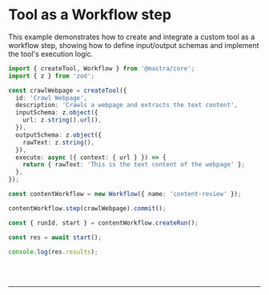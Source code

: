 
# Tool as a Workflow step

This example demonstrates how to create and integrate a custom tool as a workflow step, showing how to define input/output schemas and implement the tool's execution logic.

```ts showLineNumbers copy
import { createTool, Workflow } from '@mastra/core';
import { z } from 'zod';

const crawlWebpage = createTool({
  id: 'Crawl Webpage',
  description: 'Crawls a webpage and extracts the text content',
  inputSchema: z.object({
    url: z.string().url(),
  }),
  outputSchema: z.object({
    rawText: z.string(),
  }),
  execute: async ({ context: { url } }) => {
    return { rawText: 'This is the text content of the webpage' };
  },
});

const contentWorkflow = new Workflow({ name: 'content-review' });

contentWorkflow.step(crawlWebpage).commit();

const { runId, start } = contentWorkflow.createRun();

const res = await start();

console.log(res.results);
```

<br />
<br />
<hr className="dark:border-[#404040] border-gray-300" />
<br />
<br />
<GithubLink link={'https://github.com/mastra-ai/mastra/blob/main/examples/basics/workflows/tool-as-workflow-step'} />
